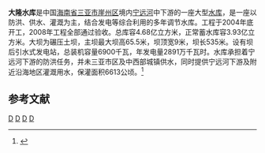 {{Infobox Reservoir 
|name = 大隆水库
|nickname = 
|image = 
|image_caption = 
|pushpin_map =  China Hainan
|pushpin_map_caption = 大隆水库在海南的位置
|code =
|class = 大型
|location_of_reservoir = [[海南省|海南省]][[三亚市|三亚市]][[崖州区|崖州区]]
|location_of_dam = 
|inflow = [[宁远河_(海南省)|宁远河]]
|outflow = 
|catchment_area = 749
|reservoir_area = 
|mean_depth = 7.61
|maximum_depth = 
|flood_level = 
|normal_water_level = 
|dead_water_level = 
|water_quality = 
|island = 
|maximum_storage_capacity = 
|normal_storage_capacity = 3.93亿
|dead_storage_capacity = 
|type_of_dam = 碾压土坝
|elevation_of_dam = 
|height_of_dam = 65.5
|length_of_dam = 535
|width_of_dam = 9
|installed_capacity =6900千瓦 
|irrigated_area =6613公顷
|start = 2004年
|complete = 2008年
|cost = 
|emigrate = 2863
|latd = 18
|latm = 26
|lats = 40
|latNS = N
|longd = 109
|longm = 14
|longs = 43
|longEW = E
|website = 
|footnotes = 
}}
'''大隆水库'''是中国[[海南省|海南省]][[三亚市|三亚市]][[崖州区|崖州区]]境内[[宁远河_(海南省)|宁远河]]中下游的一座大型[[水库|水库]]，是一座以防洪、供水、灌溉为主，结合发电等综合利用的多年调节水库。工程于2004年底开工，2008年工程全部通过验收。总库容4.68亿立方米，正常蓄水库容3.93亿立方米。大坝为碾压土坝，主坝最大坝高65.5米，坝顶宽9米，坝长535米。设有坝后引水式发电站，总装机容量6900千瓦，年发电量2891万千瓦时。水库承担着宁远河下游的防洪任务，并未三亚市区及中西部城镇供水，同时提供宁远河下游及附近沿海地区灌溉用水，保灌面积6613公顷。<ref name="中国河湖大典">{{cite book |author=《[[中国河湖大典|中国河湖大典]]》编纂委员会 |title=《中国河湖大典·珠江卷》 |year=2013年1月 |publisher=中国水利水电出版社 |location=北京 |pages=451页|isbn= 978-7-5170-0561-2 }}</ref>

== 参考文献 ==
{{Reflist}}

{{海南小作品}}

[[Category:海南水库|D]]
[[Category:2004年中國建立|D]]
[[Category:三亚|D]]
[[Category:2004年完工基礎設施|D]]